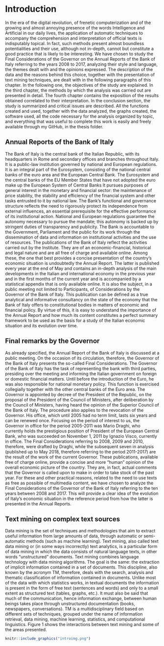 # Introduction {#intro}

In the era of the digital revolution, of frenetic computerization and of the growing and almost annoying presence of the words Intelligence and Artificial in our daily lives, the application of automatic techniques to accompany the comprehension and interpretation of official texts is indisputably topical. In fact, such methods present almost boundless potentialities and their use, although not in-depth, cannot but constitute a good practice that is likely to be interesting.
We have chosen to study the Final Considerations of the Governor on the Annual Reports of the Bank of Italy referring to the years 2008 to 2017, analyzing their style and language, the themes dealt with and the opinions expressed. The description of the data and the reasons behind this choice, together with the presentation of text mining techniques, are dealt with in the following paragraphs of this chapter. In the following one, the objectives of the study are explained. In the third chapter, the methods by which the analysis was carried out are presented in detail. The fourth chapter contains the exposition of the results obtained correlated to their interpretation. In the conclusion section, the study is summarized and critical issues are described.
All the functions created and used, together with the data analyzed, the graphs created, the software used, all the code necessary for the analysis organized by topic, and everything that was useful to complete this work is easily and freely available through my GitHub, in the thesis folder.

## Annual Reports of the Bank of Italy

The Bank of Italy is the central bank of the Italian Republic, with its headquarters in Rome and secondary offices and branches throughout Italy. It is a public-law institution governed by national and European regulations. It is an integral part of the Eurosystem, consisting of the national central banks of the euro area and the European Central Bank.
The Eurosystem and the central banks of the EU Member States that have not adopted the euro make up the European System of Central Banks It pursues purposes of general interest in the monetary and financial sector: the maintenance of price stability, the stability and efficiency of the financial system and other tasks entrusted to it by national law.
The Bank's functional and governance structure reflects the need to rigorously protect its independence from external influences, an essential prerequisite for the effective performance of its institutional action. National and European regulations guarantee the autonomy necessary to pursue the mandate; this autonomy is backed up by stringent duties of transparency and publicity. The Bank is accountable to the Government, Parliament and the public for its work through the dissemination of data and information on institutional activities and the use of resources. 
The publications of the Bank of Italy reflect the activities carried out by the Institute. They are of an economic-financial, historical and legal nature and are all free of charge and available online. Among these, the one that best provides a concise presentation of the country's economic situation is undoubtedly the Annual Report. The latter is published every year at the end of May and contains an in-depth analysis of the main developments in the Italian and international economy in the previous year and in the first months of the current year and is accompanied by a statistical appendix that is only available online. It is also the subject, in a public meeting not limited to Participants, of Considerations by the Governor of the Bank of Italy.
This publication can be defined as a true analytical and informative consultancy on the state of the economy that the Bank of Italy offers to constitutional bodies in matters of economic and financial policy. By virtue of this, it is easy to understand the importance of the Annual Report and how much its content constitutes a perfect summary framework to be used as the basis for a study of the Italian economic situation and its evolution over time.

## Final remarks by the Governor

As already specified, the Annual Report of the Bank of Italy is discussed at a public meeting. On the occasion of its circulation, therefore, the Governor of the Bank of Italy presents the so-called Final Considerations.
The Governor of the Bank of Italy has the task of representing the bank with third parties, presiding over the meeting and informing the Italian government on foreign or domestic financial matters. Until before the introduction of the Euro, he was also responsible for national monetary policy. This function is exercised collegially together with the other central banks of the Euro area.
The Governor is appointed by decree of the President of the Republic, on the proposal of the President of the Council of Ministers, after deliberation by the Council of Ministers, having heard the opinion of the Superior Council of the Bank of Italy. The procedure also applies to the revocation of the Governor. His office, which until 2005 had no term limit, lasts six years and can be renewed once. 
Focusing on the period of interest to us, the Governor in office for the period 2005-2011 was Mario Draghi, who currently holds the prestigious position of President of the European Central Bank, who was succeeded on November 1, 2011 by Ignazio Visco, currently in office.
The Final Considerations referring to 2008, 2009 and 2010, therefore, were drafted by Draghi, while the subsequent seven in analysis (published up to May 2018, therefore referring to the period 2011-2017) are the result of the work of the current Governor.
These publications, available free of charge online, provide a concise and more "human" opinion of the overall economic picture of the country. They are, in fact, actual comments that the Governor is called upon to make in order to take stock of the past year.
For these and other practical reasons, related to the need to use texts as free as possible of multimedia content, we have chosen to analyze the Final Considerations of the Governor of the Bank of Italy referring to the ten years between 2008 and 2017. This will provide a clear idea of the evolution of Italy's economic situation in the reference period from how the latter is presented in the Annual Reports.

## Text mining on complex text sources

Data mining is the set of techniques and methodologies that aim to extract useful information from large amounts of data, through automatic or semi-automatic methods (such as machine learning).
Text mining, also called text data mining or (in some ways incorrectly) text analytics, is a particular form of data mining in which the data consists of natural language texts, in other words "unstructured" documents. Text mining combines language technology with data mining algorithms. The goal is the same: the extraction of implicit information contained in a set of documents.
This discipline, also known by the acronym TM, therefore, deals with the search, analysis and thematic classification of information contained in documents. Unlike most of the data with which statistics works, in textual documents the information is present in the form of free text (sentences and words) and only to a small extent as structured text (tables, graphs, etc.). It must also be said that much of the communication, hence information exchange, between human beings takes place through unstructured documentation (books, newspapers, conversations).
TM is a multidisciplinary field based on different sets of techniques, grouped under the name of information retrieval, data mining, machine learning, statistics, and computational linguistics. Figure 1 shows the interactions between text mining and some of the areas presented. 

```r
knitr::include_graphics("introimg.png")
```

